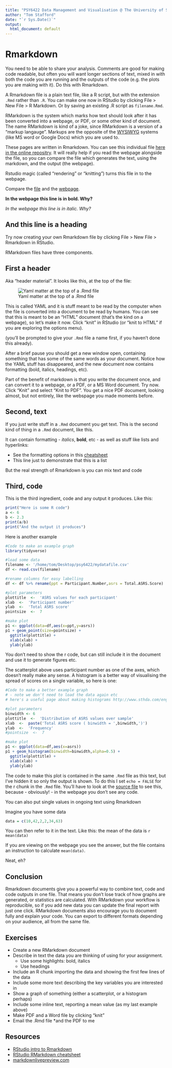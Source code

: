 ```yaml
---
title: "PSY6422 Data Management and Visualisation @ The University of Sheffield"
author: "Tom Stafford"
date: "`r Sys.Date()`"
output:
  html_document: default
---
```


# Rmarkdown

You need to be able to share your analysis. Comments are good for making code readable, but often you will want longer sections of text, mixed in with both the code you are running and the outputs of the code (e.g. the plots you are making with it). Do this with Rmarkdown.

A Rmarkdown file is a plain text file, like a R script, but with the extension ``.Rmd`` rather than ``.R``. You can make one now in RStudio by clicking File >  New File > R Markdown. Or by saving an existing .R script as ``filename.Rmd``.

RMarkdown is the system which marks how text should look after it has been converted into a webpage, or PDF, or some other kind of document. The name RMarkdown is kind of a joke, since RMarkdown is a version of a "markup langauge". Markups are the opposite of the [WYSIWYG](https://en.wikipedia.org/wiki/WYSIWYG) systems (like MS word or Google Docs) which you are used to.

These pages are written in Rmarkdown. You can see this individual file [here in the online repositry](https://github.com/tomstafford/psy6422/blob/master/008-rmarkdown.Rmd). It will really help if you read the webpage alongside the file, so you can compare the file which generates the text, using the markdown, and the output (the webpage).

Rstudio magic (called "rendering" or "knitting") turns this file in to the webpage.

Compare the [file](https://github.com/tomstafford/psy6422/blob/master/008-rmarkdown.Rmd) and the [webpage](https://tomstafford.github.io/psy6422/rmarkdown.html). 

**In the webpage this line is in bold. Why?**

*In the webpage this line is in italic. Why?*

## And this line is a heading

Try now creating your own Rmarkdown file by clicking File > New File > Rmarkdown in RStudio. 

RMarkdown files have three components.

## First a header

Aka "header material". It looks like this, at the top of the file:

![Yaml matter at the top of a .Rmd file](images/yaml.png)

This is called YAML and it is stuff meant to be read by the computer when the file is converted into a document to be read by humans. You can see that this is meant to be an "HTML" document (that's the kind on a webpage), so let's make it now. Click "knit" in RStudio (or "knit to HTML" if you are exploring the options menu).

(you'll be prompted to give your ``.Rmd`` file a name first, if you haven't done this already).

After a brief pause you should get a new window open, containing something that has some of the same words as your document. Notice how the YAML stuff has disappeared, and the new document now contains formatting (bold, italics, headings, etc).

Part of the benefit of markdown is that you write the document once, and can convert it to a webpage, or a PDF, or a MS Word document. Try now. Click "Knit" and select "Knit to PDF". You get a nice PDF document, looking almost, but not entirely, like the webspage you made moments before. 


## Second, text

If you just write stuff in a ``.Rmd`` document you get text. This is the second kind of thing in a ``.Rmd`` document, like this.

It can contain formatting - *italics*, **bold**, etc - as well as stuff like lists and hyperlinks:

* See the formatting options in this [cheatsheet](https://github.com/rstudio/cheatsheets/raw/master/rmarkdown-2.0.pdf)
* This line just to demonstrate that this is a list

But the real strength of Rmarkdown is you can mix text and code

## Third, code

This is the third ingredient, code and any output it produces. Like this:

```r

print("Here is some R code")
a <- 6
b <- 2.3
print(a/b)
print("And the output it produces")
```

Here is another example


```r
#Code to make an example graph
library(tidyverse)

#load some data
filename <- '/home/tom/Desktop/psy6422/mydatafile.csv'
df <- read.csv(filename)

#rename columns for easy labelling
df <- df %>% rename(ppt = Participant.Number,asrs = Total.ASRS.Score)

#plot parameters
plottitle  <-  'ASRS values for each participant'
xlab  <-  'Participant number'
ylab  <-  'Total ASRS score'
pointsize  <-  7

#make plot
p1 <- ggplot(data=df,aes(x=ppt,y=asrs))
p1 + geom_point(size=pointsize) +
  ggtitle(plottitle) +
  xlab(xlab) +
  ylab(ylab)


```

You don't need to show the r code, but can still include it in the document and use it to generate figures etc. 


The scatterplot above uses participant number as one of the axes, which doesn't really make any sense. A histogram is a better way of visualising the spread of scores on a single variable, so here is one:

```r
#Code to make a better example graph
# - note we don't need to load the data again etc
# here's a useful page about making histograms http://www.sthda.com/english/wiki/ggplot2-histogram-plot-quick-start-guide-r-software-and-data-visualization

#plot parameters
binwidth <- 6
plottitle  <-  'Distribution of ASRS values over sample'
xlab  <-  paste('Total ASRS score ( binwidth = ',binwidth,')')
ylab  <-  'Frequency'
#pointsize  <-  7

#make plot
p1 <- ggplot(data=df,aes(x=asrs))
p1 + geom_histogram(binwidth=binwidth,alpha=0.5) +
  ggtitle(plottitle) +
  xlab(xlab) +
  ylab(ylab)

```

The code to make this plot is contained in the same ``.Rmd`` file as this text, but I've hidden it so only the output is shown. To do this I set ``echo = FALSE`` for the r chunk in the ``.Rmd`` file. You'll have to look at the [source file](https://github.com/tomstafford/psy6422/blob/master/008-rmarkdown.Rmd) to see this, because - obviously! - in the webpage you don't see any code.

You can also put single values in ongoing text using Rmarkdown

Imagine you have some data

```r
data = c(10,42,2,2,34,63)
```

You can then refer to it in the text. Like this: the mean of the data is `r mean(data)`

If you are viewing on the webpage you see the answer, but the file contains an instruction to calculate ``mean(data)``.

Neat, eh?


## Conclusion

Rmarkdown documents give you a powerful way to combine text, code and code outputs in one file. That means you don't lose track of how graphs are generated, or statistics are calculated. With RMarkdown your workflow is reproducible, so if you add new data you can update the final report with just one click. RMarkdown documents also encourage you to document fully and explain your code. You can export to different formats depending on your audience, all from the same file.

## Exercises

* Create a new RMarkdown document
* Describe in text the data you are thinking of using for your assignment. 
  * Use some highlights: bold, italics
  * Use headings
* Include an R chunk importing the data and showing the first few lines of the data
* Include some more text describing the key variables you are interested in
* Show a graph of something (either a scatterplot, or a histogram perhaps)
* Include some inline text, reporting a mean value (as my last example above)
* Make PDF and a Word file by clicking "knit"
* Email the .Rmd file *and the PDF to me

## Resources

* [RStudio intro to Rmarkdown](https://rmarkdown.rstudio.com/)
* [RStudio RMarkdown cheatsheet](https://github.com/rstudio/cheatsheets/raw/master/rmarkdown-2.0.pdf)
* [markdownlivepreview.com](https://markdownlivepreview.com/)




